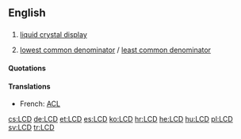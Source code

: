 ==English==
{{wikipedia}}
==={{initialism}}===
{{en-noun}}

# {{context|electronics|computing}} [[liquid crystal display]]
# {{number theory}} [[lowest common denominator]] / [[least common denominator]]

====Quotations====
{{seeCites}}

====Translations====
{{trans-top|liquid crystal display}}
* French: [[ACL]]
{{trans-bottom}}

[[cs:LCD]]
[[de:LCD]]
[[et:LCD]]
[[es:LCD]]
[[ko:LCD]]
[[hr:LCD]]
[[he:LCD]]
[[hu:LCD]]
[[pl:LCD]]
[[sv:LCD]]
[[tr:LCD]]